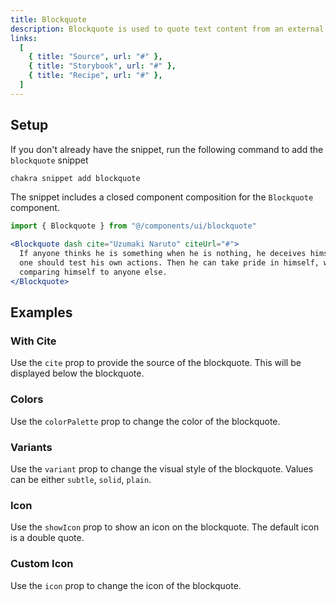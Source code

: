 ```yaml
---
title: Blockquote
description: Blockquote is used to quote text content from an external source
links:
  [
    { title: "Source", url: "#" },
    { title: "Storybook", url: "#" },
    { title: "Recipe", url: "#" },
  ]
---
```


<ExampleTabs name="blockquote-basic" />

## Setup

If you don't already have the snippet, run the following command to add the
`blockquote` snippet

```sh
chakra snippet add blockquote
```

The snippet includes a closed component composition for the `Blockquote`
component.

```jsx
import { Blockquote } from "@/components/ui/blockquote"
```

```jsx
<Blockquote dash cite="Uzumaki Naruto" citeUrl="#">
  If anyone thinks he is something when he is nothing, he deceives himself. Each
  one should test his own actions. Then he can take pride in himself, without
  comparing himself to anyone else.
</Blockquote>
```

## Examples

### With Cite

Use the `cite` prop to provide the source of the blockquote. This will be
displayed below the blockquote.

<ExampleTabs name="blockquote-with-cite" />

### Colors

Use the `colorPalette` prop to change the color of the blockquote.

<ExampleTabs name="blockquote-with-colors" />

### Variants

Use the `variant` prop to change the visual style of the blockquote. Values can
be either `subtle`, `solid`, `plain`.

<ExampleTabs name="blockquote-with-variants" />

### Icon

Use the `showIcon` prop to show an icon on the blockquote. The default icon is a
double quote.

<ExampleTabs name="blockquote-with-icon" />

### Custom Icon

Use the `icon` prop to change the icon of the blockquote.

<ExampleTabs name="blockquote-with-custom-icon" />
